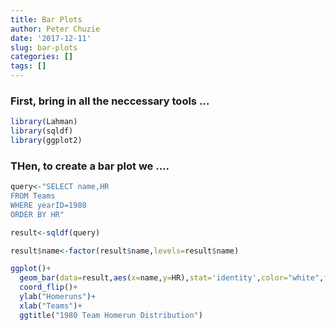 ```yaml
---
title: Bar Plots
author: Peter Chuzie
date: '2017-12-11'
slug: bar-plots
categories: []
tags: []
---
```

### First, bring in all the neccessary tools ...
```r
library(Lahman)
library(sqldf)
library(ggplot2)
```


### THen, to create a bar plot we ....
```r
query<-"SELECT name,HR
FROM Teams
WHERE yearID=1980
ORDER BY HR"

result<-sqldf(query)

result$name<-factor(result$name,levels=result$name)

ggplot()+
  geom_bar(data=result,aes(x=name,y=HR),stat='identity',color="white",fill="blue")+
  coord_flip()+
  ylab("Homeruns")+
  xlab("Teams")+
  ggtitle("1980 Team Homerun Distribution")
  ```